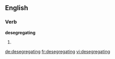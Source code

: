 
==English==

===Verb===
'''desegregating'''

# {{present participle of|[[desegregate]]}}

[[de:desegregating]]
[[fr:desegregating]]
[[vi:desegregating]]